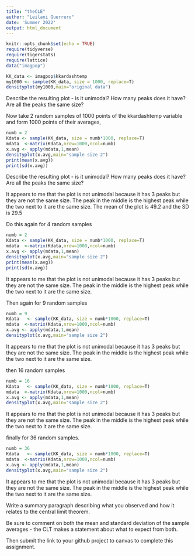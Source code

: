 ```yaml
---
title: "theCLE"
author: "Leilani Guerrero"
date: 'Summer 2022'
output: html_document
---
```

```r
knitr::opts_chunk$set(echo = TRUE)
require(tidyverse)
require(tigerstats)
require(lattice)
data("imagpop")
```

```r
KK_data <- imagpop$kkardashtemp
my1000 <- sample(KK_data, size = 1000, replace=T)
densityplot(my1000,main="original data")

```

Describe the resulting plot -  is it unimodal?  How many peaks does it have?  Are all the peaks the same size? 

Now take 2 random samples of 1000 points of the kkardashtemp variable and form 1000 points of their averages,

```r
numb = 2
Kdata <- sample(KK_data, size = numb*1000, replace=T)
mdata  <-matrix(Kdata,nrow=1000,ncol=numb)
x.avg <- apply(mdata,1,mean)
densityplot(x.avg,main="sample size 2")
print(mean(x.avg))
print(sd(x.avg))
```

 
Describe the resulting plot -  is it unimodal?  How many peaks does it have?  Are all the peaks the same size? 

 It appears to me that the plot is not unimodal because it has 3 peaks but they are not the same size. The peak in the middle is the highest peak while the two next to it are the same size. The mean of the plot is 49.2 and the SD is 29.5

Do this again for 4 random samples
```r
numb = 2
Kdata <- sample(KK_data, size = numb*1000, replace=T)
mdata  <-matrix(Kdata,nrow=1000,ncol=numb)
x.avg <- apply(mdata,1,mean)
densityplot(x.avg,main="sample size 2")
print(mean(x.avg))
print(sd(x.avg))
```

It appears to me that the plot is not unimodal because it has 3 peaks but they are not the same size. The peak in the middle is the highest peak while the two next to it are the same size. 

Then again for 9 random samples
```r
numb = 9
Kdata   <- sample(KK_data, size = numb*1000, replace=T)
mdata  <-matrix(Kdata,nrow=1000,ncol=numb)
x.avg <- apply(mdata,1,mean)
densityplot(x.avg,main="sample size 2")
```

It appears to me that the plot is not unimodal because it has 3 peaks but they are not the same size. The peak in the middle is the highest peak while the two next to it are the same size. 

then 16 random samples
```r
numb = 16
Kdata   <- sample(KK_data, size = numb*1000, replace=T)
mdata  <-matrix(Kdata,nrow=1000,ncol=numb)
x.avg <- apply(mdata,1,mean)
densityplot(x.avg,main="sample size 2")
```

It appears to me that the plot is not unimodal because it has 3 peaks but they are not the same size. The peak in the middle is the highest peak while the two next to it are the same size. 

finally for 36 random samples.
```r
numb = 36
Kdata   <- sample(KK_data, size = numb*1000, replace=T)
mdata  <-matrix(Kdata,nrow=1000,ncol=numb)
x.avg <- apply(mdata,1,mean)
densityplot(x.avg,main="sample size 2")
```

It appears to me that the plot is not unimodal because it has 3 peaks but they are not the same size. The peak in the middle is the highest peak while the two next to it are the same size. 

Write a summary paragraph describing what you observed and how it relates to the central limit theorem.

Be sure to comment on both the mean and standard deviation of the sample averages - the CLT makes a statement about what to expect from both.

 

Then submit the link to your github project  to canvas to complete this assignment.